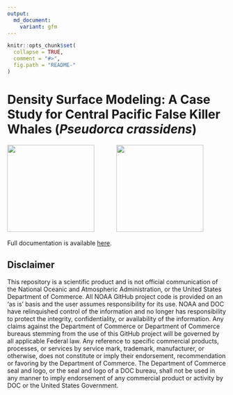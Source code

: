 ```yaml
---
output:
  md_document:
    variant: gfm
---
```


<!-- README.md is generated from README.Rmd. Please edit that file -->

```r
knitr::opts_chunk$set(
  collapse = TRUE,
  comment = "#>",
  fig.path = "README-"
)
```

<!-- badges: start 
[![crawl status badge](https://dsjohnson.r-universe.dev/badges/crawl)](https://dsjohnson.r-universe.dev)
[![R-CMD-check](https://github.com/NMML/crawl/workflows/R-CMD-check/badge.svg)](https://github.com/NMML/crawl/actions)
[![Lifecycle: stable](https://img.shields.io/badge/lifecycle-stable-green.svg)](https://lifecycle.r-lib.org/articles/stages.html#stable)
 badges: end -->

# Density Surface Modeling: A Case Study for Central Pacific False Killer Whales (*Pseudorca crassidens*)

<p float="center">
  <img src="fkw_dsm_docs/img/noaa_fisheries.png" height="200"/> 
  &nbsp; &nbsp; &nbsp; &nbsp; &nbsp; &nbsp;
  <img src="fkw_dsm_docs/img/PSD.Dark.NoBackground.png" height="200"/>
</p>

Full documentation is available [here](https://pifsc-protected-species-division.github.io/fkw_dsm/).

## Disclaimer
This repository is a scientific product and is not official communication of the
National Oceanic and Atmospheric Administration, or the United States Department
of Commerce. All NOAA GitHub project code is provided on an ‘as is’ basis and
the user assumes responsibility for its use. NOAA and DOC have relinquished
control of the information and no longer has responsibility to protect the
integrity, confidentiality, or availability of the information. Any claims
against the Department of Commerce or Department of Commerce bureaus stemming
from the use of this GitHub project will be governed by all applicable Federal
law. Any reference to specific commercial products, processes, or services by
service mark, trademark, manufacturer, or otherwise, does not constitute or
imply their endorsement, recommendation or favoring by the Department of
Commerce. The Department of Commerce seal and logo, or the seal and logo of a
DOC bureau, shall not be used in any manner to imply endorsement of any
commercial product or activity by DOC or the United States Government.
